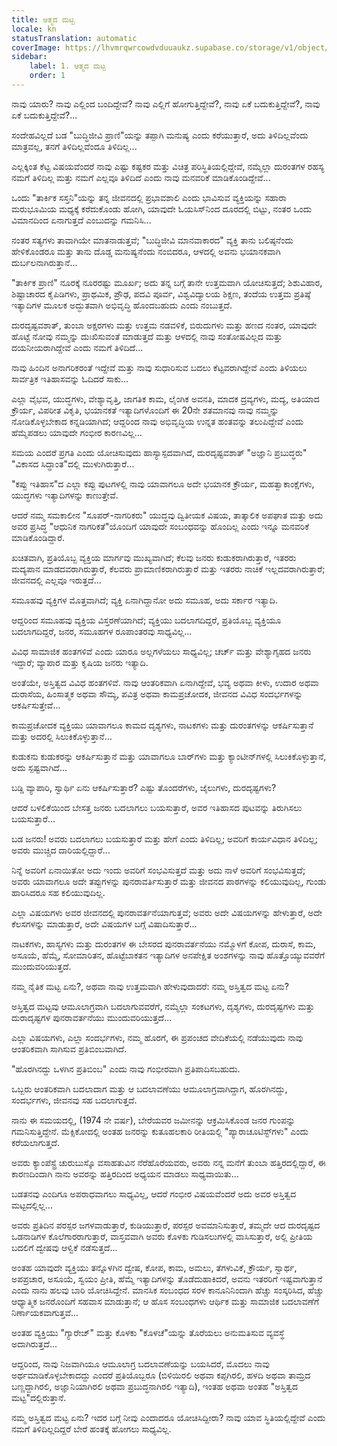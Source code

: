 ```yaml
---
title: ಆತ್ಮದ ಮಟ್ಟ
locale: kn
statusTranslation: automatic
coverImage: https://lhvmrqwrcowdvduuaukz.supabase.co/storage/v1/object/public/strapi-uploads/small_cover-tratado-de-psicologia-revolucionaria.webp-5e15e1cec4e0ebebcde5d7fc7565d8fd.webp
sidebar:
    label: 1. ಆತ್ಮದ ಮಟ್ಟ
    order: 1
---
```

ನಾವು ಯಾರು? ನಾವು ಎಲ್ಲಿಂದ ಬಂದಿದ್ದೇವೆ? ನಾವು ಎಲ್ಲಿಗೆ ಹೋಗುತ್ತಿದ್ದೇವೆ?, ನಾವು ಏಕೆ ಬದುಕುತ್ತಿದ್ದೇವೆ?, ನಾವು ಏಕೆ ಬದುಕುತ್ತಿದ್ದೇವೆ?...

ಸಂದೇಹವಿಲ್ಲದೆ ಬಡ "ಬುದ್ಧಿಜೀವಿ ಪ್ರಾಣಿ"ಯನ್ನು ತಪ್ಪಾಗಿ ಮನುಷ್ಯ ಎಂದು ಕರೆಯುತ್ತಾರೆ, ಅದು ತಿಳಿದಿಲ್ಲವೆಂದು ಮಾತ್ರವಲ್ಲ, ತನಗೆ ತಿಳಿದಿಲ್ಲವೆಂದೂ ತಿಳಿದಿಲ್ಲ...

ಎಲ್ಲಕ್ಕಿಂತ ಕೆಟ್ಟ ವಿಷಯವೆಂದರೆ ನಾವು ಎಷ್ಟು ಕಷ್ಟಕರ ಮತ್ತು ವಿಚಿತ್ರ ಪರಿಸ್ಥಿತಿಯಲ್ಲಿದ್ದೇವೆ, ನಮ್ಮೆಲ್ಲಾ ದುರಂತಗಳ ರಹಸ್ಯ ನಮಗೆ ತಿಳಿದಿಲ್ಲ ಮತ್ತು ನಮಗೆ ಎಲ್ಲವೂ ತಿಳಿದಿದೆ ಎಂದು ನಾವು ಮನವರಿಕೆ ಮಾಡಿಕೊಂಡಿದ್ದೇವೆ...

ಒಂದು "ತಾರ್ಕಿಕ ಸಸ್ತನಿ"ಯನ್ನು ತನ್ನ ಜೀವನದಲ್ಲಿ ಪ್ರಭಾವಶಾಲಿ ಎಂದು ಭಾವಿಸುವ ವ್ಯಕ್ತಿಯನ್ನು ಸಹಾರಾ ಮರುಭೂಮಿಯ ಮಧ್ಯಕ್ಕೆ ಕರೆದುಕೊಂಡು ಹೋಗಿ, ಯಾವುದೇ ಓಯಸಿಸ್‌ನಿಂದ ದೂರದಲ್ಲಿ ಬಿಟ್ಟು, ನಂತರ ಒಂದು ವಿಮಾನದಿಂದ ಏನಾಗುತ್ತದೆ ಎಂಬುದನ್ನು ಗಮನಿಸಿ...

ನಂತರ ಸತ್ಯಗಳು ತಾವಾಗಿಯೇ ಮಾತನಾಡುತ್ತವೆ; "ಬುದ್ಧಿಜೀವಿ ಮಾನವಾಕಾರದ" ವ್ಯಕ್ತಿ ತಾನು ಬಲಿಷ್ಠನೆಂದು ಹೇಳಿಕೊಂಡರೂ ಮತ್ತು ತಾನು ದೊಡ್ಡ ಮನುಷ್ಯನೆಂದು ನಂಬಿದರೂ, ಆಳದಲ್ಲಿ ಅವನು ಭಯಾನಕವಾಗಿ ದುರ್ಬಲನಾಗಿರುತ್ತಾನೆ...

"ತಾರ್ಕಿಕ ಪ್ರಾಣಿ" ನೂರಕ್ಕೆ ನೂರರಷ್ಟು ಮೂರ್ಖ; ಅದು ತನ್ನ ಬಗ್ಗೆ ತಾನೇ ಉತ್ತಮವಾಗಿ ಯೋಚಿಸುತ್ತದೆ; ಶಿಶುವಿಹಾರ, ಶಿಷ್ಟಾಚಾರದ ಕೈಪಿಡಿಗಳು, ಪ್ರಾಥಮಿಕ, ಪ್ರೌಢ, ಪದವಿ ಪೂರ್ವ, ವಿಶ್ವವಿದ್ಯಾಲಯ ಶಿಕ್ಷಣ, ತಂದೆಯ ಉತ್ತಮ ಪ್ರತಿಷ್ಠೆ ಇತ್ಯಾದಿಗಳ ಮೂಲಕ ಅದ್ಭುತವಾಗಿ ಅಭಿವೃದ್ಧಿ ಹೊಂದಬಹುದು ಎಂದು ನಂಬುತ್ತದೆ.

ದುರದೃಷ್ಟವಶಾತ್, ತುಂಬಾ ಅಕ್ಷರಗಳು ಮತ್ತು ಉತ್ತಮ ನಡವಳಿಕೆ, ಬಿರುದುಗಳು ಮತ್ತು ಹಣದ ನಂತರ, ಯಾವುದೇ ಹೊಟ್ಟೆ ನೋವು ನಮ್ಮನ್ನು ದುಃಖಿಸುವಂತೆ ಮಾಡುತ್ತದೆ ಮತ್ತು ಆಳದಲ್ಲಿ ನಾವು ಸಂತೋಷವಿಲ್ಲದ ಮತ್ತು ದಯನೀಯರಾಗಿದ್ದೇವೆ ಎಂದು ನಮಗೆ ತಿಳಿದಿದೆ...

ನಾವು ಹಿಂದಿನ ಅನಾಗರಿಕರಂತೆ ಇದ್ದೇವೆ ಮತ್ತು ನಾವು ಸುಧಾರಿಸುವ ಬದಲು ಕೆಟ್ಟವರಾಗಿದ್ದೇವೆ ಎಂದು ತಿಳಿಯಲು ಸಾರ್ವತ್ರಿಕ ಇತಿಹಾಸವನ್ನು ಓದಿದರೆ ಸಾಕು...

ಎಲ್ಲಾ ವೈಭವ, ಯುದ್ಧಗಳು, ವೇಶ್ಯಾವೃತ್ತಿ, ಜಾಗತಿಕ ಕಾಮ, ಲೈಂಗಿಕ ಅವನತಿ, ಮಾದಕ ದ್ರವ್ಯಗಳು, ಮದ್ಯ, ಅತಿಯಾದ ಕ್ರೌರ್ಯ, ವಿಪರೀತ ವಿಕೃತಿ, ಭಯಾನಕತೆ ಇತ್ಯಾದಿಗಳೊಂದಿಗೆ ಈ 20ನೇ ಶತಮಾನವು ನಾವು ನಮ್ಮನ್ನು ನೋಡಿಕೊಳ್ಳಬೇಕಾದ ಕನ್ನಡಿಯಾಗಿದೆ; ಆದ್ದರಿಂದ ನಾವು ಅಭಿವೃದ್ಧಿಯ ಉನ್ನತ ಹಂತವನ್ನು ತಲುಪಿದ್ದೇವೆ ಎಂದು ಹೆಮ್ಮೆಪಡಲು ಯಾವುದೇ ಗಂಭೀರ ಕಾರಣವಿಲ್ಲ...

ಸಮಯ ಎಂದರೆ ಪ್ರಗತಿ ಎಂದು ಯೋಚಿಸುವುದು ಹಾಸ್ಯಾಸ್ಪದವಾಗಿದೆ, ದುರದೃಷ್ಟವಶಾತ್ "ಅಜ್ಞಾನಿ ಪ್ರಬುದ್ಧರು" "ವಿಕಾಸದ ಸಿದ್ಧಾಂತ"ದಲ್ಲಿ ಮುಳುಗಿರುತ್ತಾರೆ...

"ಕಪ್ಪು ಇತಿಹಾಸ"ದ ಎಲ್ಲಾ ಕಪ್ಪು ಪುಟಗಳಲ್ಲಿ ನಾವು ಯಾವಾಗಲೂ ಅದೇ ಭಯಾನಕ ಕ್ರೌರ್ಯ, ಮಹತ್ವಾಕಾಂಕ್ಷೆಗಳು, ಯುದ್ಧಗಳು ಇತ್ಯಾದಿಗಳನ್ನು ಕಾಣುತ್ತೇವೆ.

ಆದರೆ ನಮ್ಮ ಸಮಕಾಲೀನ "ಸೂಪರ್-ನಾಗರಿಕರು" ಯುದ್ಧವು ದ್ವಿತೀಯಕ ವಿಷಯ, ತಾತ್ಕಾಲಿಕ ಅಪಘಾತ ಮತ್ತು ಅದು ಅವರ ಪ್ರಸಿದ್ಧ "ಆಧುನಿಕ ನಾಗರಿಕತೆ"ಯೊಂದಿಗೆ ಯಾವುದೇ ಸಂಬಂಧವನ್ನು ಹೊಂದಿಲ್ಲ ಎಂದು ಇನ್ನೂ ಮನವರಿಕೆ ಮಾಡಿಕೊಂಡಿದ್ದಾರೆ.

ಖಚಿತವಾಗಿ, ಪ್ರತಿಯೊಬ್ಬ ವ್ಯಕ್ತಿಯ ಮಾರ್ಗವು ಮುಖ್ಯವಾಗಿದೆ; ಕೆಲವು ಜನರು ಕುಡುಕರಾಗಿರುತ್ತಾರೆ, ಇತರರು ಮದ್ಯಪಾನ ಮಾಡದವರಾಗಿರುತ್ತಾರೆ, ಕೆಲವರು ಪ್ರಾಮಾಣಿಕರಾಗಿರುತ್ತಾರೆ ಮತ್ತು ಇತರರು ನಾಚಿಕೆ ಇಲ್ಲದವರಾಗಿರುತ್ತಾರೆ; ಜೀವನದಲ್ಲಿ ಎಲ್ಲವೂ ಇರುತ್ತದೆ...

ಸಮೂಹವು ವ್ಯಕ್ತಿಗಳ ಮೊತ್ತವಾಗಿದೆ; ವ್ಯಕ್ತಿ ಏನಾಗಿದ್ದಾನೋ ಅದು ಸಮೂಹ, ಅದು ಸರ್ಕಾರ ಇತ್ಯಾದಿ.

ಆದ್ದರಿಂದ ಸಮೂಹವು ವ್ಯಕ್ತಿಯ ವಿಸ್ತರಣೆಯಾಗಿದೆ; ವ್ಯಕ್ತಿಯು ಬದಲಾಗದಿದ್ದರೆ, ಪ್ರತಿಯೊಬ್ಬ ವ್ಯಕ್ತಿಯೂ ಬದಲಾಗದಿದ್ದರೆ, ಜನರ, ಸಮೂಹಗಳ ರೂಪಾಂತರವು ಸಾಧ್ಯವಿಲ್ಲ...

ವಿವಿಧ ಸಾಮಾಜಿಕ ಹಂತಗಳಿವೆ ಎಂದು ಯಾರೂ ಅಲ್ಲಗಳೆಯಲು ಸಾಧ್ಯವಿಲ್ಲ; ಚರ್ಚ್ ಮತ್ತು ವೇಶ್ಯಾಗೃಹದ ಜನರು ಇದ್ದಾರೆ; ವ್ಯಾಪಾರ ಮತ್ತು ಕೃಷಿಯ ಜನರು ಇತ್ಯಾದಿ.

ಅಂತೆಯೇ, ಅಸ್ತಿತ್ವದ ವಿವಿಧ ಹಂತಗಳಿವೆ. ನಾವು ಆಂತರಿಕವಾಗಿ ಏನಾಗಿದ್ದೇವೆ, ಭವ್ಯ ಅಥವಾ ಕೀಳು, ಉದಾರ ಅಥವಾ ದುರಾಸೆಯ, ಹಿಂಸಾತ್ಮಕ ಅಥವಾ ಸೌಮ್ಯ, ಪವಿತ್ರ ಅಥವಾ ಕಾಮಪ್ರಚೋದಕ, ಜೀವನದ ವಿವಿಧ ಸಂದರ್ಭಗಳನ್ನು ಆಕರ್ಷಿಸುತ್ತೇವೆ...

ಕಾಮಪ್ರಚೋದಕ ವ್ಯಕ್ತಿಯು ಯಾವಾಗಲೂ ಕಾಮದ ದೃಶ್ಯಗಳು, ನಾಟಕಗಳು ಮತ್ತು ದುರಂತಗಳನ್ನು ಆಕರ್ಷಿಸುತ್ತಾನೆ ಮತ್ತು ಅದರಲ್ಲಿ ಸಿಲುಕಿಕೊಳ್ಳುತ್ತಾನೆ...

ಕುಡುಕನು ಕುಡುಕರನ್ನು ಆಕರ್ಷಿಸುತ್ತಾನೆ ಮತ್ತು ಯಾವಾಗಲೂ ಬಾರ್‌ಗಳು ಮತ್ತು ಕ್ಯಾಂಟೀನ್‌ಗಳಲ್ಲಿ ಸಿಲುಕಿಕೊಳ್ಳುತ್ತಾನೆ, ಅದು ಸ್ಪಷ್ಟವಾಗಿದೆ...

ಬಡ್ಡಿ ವ್ಯಾಪಾರಿ, ಸ್ವಾರ್ಥಿ ಏನು ಆಕರ್ಷಿಸುತ್ತಾರೆ? ಎಷ್ಟು ತೊಂದರೆಗಳು, ಜೈಲುಗಳು, ದುರದೃಷ್ಟಗಳು?

ಆದರೆ ಬಳಲಿಕೆಯಿಂದ ಬೇಸತ್ತ ಜನರು ಬದಲಾಗಲು ಬಯಸುತ್ತಾರೆ, ಅವರ ಇತಿಹಾಸದ ಪುಟವನ್ನು ತಿರುಗಿಸಲು ಬಯಸುತ್ತಾರೆ...

ಬಡ ಜನರು! ಅವರು ಬದಲಾಗಲು ಬಯಸುತ್ತಾರೆ ಮತ್ತು ಹೇಗೆ ಎಂದು ತಿಳಿದಿಲ್ಲ; ಅವರಿಗೆ ಕಾರ್ಯವಿಧಾನ ತಿಳಿದಿಲ್ಲ; ಅವರು ಮುಚ್ಚಿದ ದಾರಿಯಲ್ಲಿದ್ದಾರೆ...

ನಿನ್ನೆ ಅವರಿಗೆ ಏನಾಯಿತೋ ಅದು ಇಂದು ಅವರಿಗೆ ಸಂಭವಿಸುತ್ತದೆ ಮತ್ತು ಅದು ನಾಳೆ ಅವರಿಗೆ ಸಂಭವಿಸುತ್ತದೆ; ಅವರು ಯಾವಾಗಲೂ ಅದೇ ತಪ್ಪುಗಳನ್ನು ಪುನರಾವರ್ತಿಸುತ್ತಾರೆ ಮತ್ತು ಜೀವನದ ಪಾಠಗಳನ್ನು ಕಲಿಯುವುದಿಲ್ಲ, ಗುಂಡು ಹಾರಿಸಿದರೂ ಸಹ ಕಲಿಯುವುದಿಲ್ಲ.

ಎಲ್ಲಾ ವಿಷಯಗಳು ಅವರ ಜೀವನದಲ್ಲಿ ಪುನರಾವರ್ತನೆಯಾಗುತ್ತವೆ; ಅವರು ಅದೇ ವಿಷಯಗಳನ್ನು ಹೇಳುತ್ತಾರೆ, ಅದೇ ಕೆಲಸಗಳನ್ನು ಮಾಡುತ್ತಾರೆ, ಅದೇ ವಿಷಯಗಳ ಬಗ್ಗೆ ವಿಷಾದಿಸುತ್ತಾರೆ...

ನಾಟಕಗಳು, ಹಾಸ್ಯಗಳು ಮತ್ತು ದುರಂತಗಳ ಈ ಬೇಸರದ ಪುನರಾವರ್ತನೆಯು ನಮ್ಮೊಳಗೆ ಕೋಪ, ದುರಾಸೆ, ಕಾಮ, ಅಸೂಯೆ, ಹೆಮ್ಮೆ, ಸೋಮಾರಿತನ, ಹೊಟ್ಟೆಬಾಕತನ ಇತ್ಯಾದಿಗಳ ಅನಪೇಕ್ಷಿತ ಅಂಶಗಳನ್ನು ನಾವು ಹೊತ್ತೊಯ್ಯುವವರೆಗೆ ಮುಂದುವರಿಯುತ್ತದೆ.

ನಮ್ಮ ನೈತಿಕ ಮಟ್ಟ ಏನು?, ಅಥವಾ ನಾವು ಉತ್ತಮವಾಗಿ ಹೇಳುವುದಾದರೆ: ನಮ್ಮ ಅಸ್ತಿತ್ವದ ಮಟ್ಟ ಏನು?

ಅಸ್ತಿತ್ವದ ಮಟ್ಟವು ಆಮೂಲಾಗ್ರವಾಗಿ ಬದಲಾಗುವವರೆಗೆ, ನಮ್ಮೆಲ್ಲಾ ಸಂಕಟಗಳು, ದೃಶ್ಯಗಳು, ದುರದೃಷ್ಟಗಳು ಮತ್ತು ದುರಾದೃಷ್ಟಗಳ ಪುನರಾವರ್ತನೆಯು ಮುಂದುವರಿಯುತ್ತದೆ...

ಎಲ್ಲಾ ವಿಷಯಗಳು, ಎಲ್ಲಾ ಸಂದರ್ಭಗಳು, ನಮ್ಮ ಹೊರಗೆ, ಈ ಪ್ರಪಂಚದ ವೇದಿಕೆಯಲ್ಲಿ ನಡೆಯುವುದು ನಾವು ಆಂತರಿಕವಾಗಿ ಸಾಗಿಸುವ ಪ್ರತಿಬಿಂಬವಾಗಿದೆ.

"ಹೊರಗಿನದ್ದು ಒಳಗಿನ ಪ್ರತಿಬಿಂಬ" ಎಂದು ನಾವು ಗಂಭೀರವಾಗಿ ಪ್ರತಿಪಾದಿಸಬಹುದು.

ಒಬ್ಬರು ಆಂತರಿಕವಾಗಿ ಬದಲಾದಾಗ ಮತ್ತು ಆ ಬದಲಾವಣೆಯು ಆಮೂಲಾಗ್ರವಾಗಿದ್ದಾಗ, ಹೊರಗಿನದ್ದು, ಸಂದರ್ಭಗಳು, ಜೀವನವು ಸಹ ಬದಲಾಗುತ್ತದೆ.

ನಾನು ಈ ಸಮಯದಲ್ಲಿ, (1974 ನೇ ವರ್ಷ), ಬೇರೆಯವರ ಜಮೀನನ್ನು ಆಕ್ರಮಿಸಿಕೊಂಡ ಜನರ ಗುಂಪನ್ನು ಗಮನಿಸುತ್ತಿದ್ದೇನೆ. ಮೆಕ್ಸಿಕೋದಲ್ಲಿ ಅಂತಹ ಜನರನ್ನು ಕುತೂಹಲಕಾರಿ ರೀತಿಯಲ್ಲಿ "ಪ್ಯಾರಾಚೂಟಿಸ್ಟ್‌ಗಳು" ಎಂದು ಕರೆಯಲಾಗುತ್ತದೆ.

ಅವರು ಕ್ಯಾಂಪೆಸ್ಟ್ರೆ ಚುರುಬುಸ್ಕೊ ವಸಾಹತುವಿನ ನೆರೆಹೊರೆಯವರು, ಅವರು ನನ್ನ ಮನೆಗೆ ತುಂಬಾ ಹತ್ತಿರದಲ್ಲಿದ್ದಾರೆ, ಈ ಕಾರಣದಿಂದಾಗಿ ನಾನು ಅವರನ್ನು ಹತ್ತಿರದಿಂದ ಅಧ್ಯಯನ ಮಾಡಲು ಸಾಧ್ಯವಾಯಿತು...

ಬಡತನವು ಎಂದಿಗೂ ಅಪರಾಧವಾಗಲು ಸಾಧ್ಯವಿಲ್ಲ, ಆದರೆ ಗಂಭೀರ ವಿಷಯವೆಂದರೆ ಅದು ಅವರ ಅಸ್ತಿತ್ವದ ಮಟ್ಟದಲ್ಲಿಲ್ಲ...

ಅವರು ಪ್ರತಿದಿನ ಪರಸ್ಪರ ಜಗಳವಾಡುತ್ತಾರೆ, ಕುಡಿಯುತ್ತಾರೆ, ಪರಸ್ಪರ ಅವಮಾನಿಸುತ್ತಾರೆ, ತಮ್ಮದೇ ಆದ ದುರದೃಷ್ಟದ ಒಡನಾಡಿಗಳ ಕೊಲೆಗಾರರಾಗುತ್ತಾರೆ, ವಾಸ್ತವವಾಗಿ ಅವರು ಕೊಳಕು ಗುಡಿಸಲುಗಳಲ್ಲಿ ವಾಸಿಸುತ್ತಾರೆ, ಅಲ್ಲಿ ಪ್ರೀತಿಯ ಬದಲಿಗೆ ದ್ವೇಷವು ಆಳ್ವಿಕೆ ನಡೆಸುತ್ತದೆ...

ಅಂತಹ ಯಾವುದೇ ವ್ಯಕ್ತಿಯು ತನ್ನೊಳಗಿನ ದ್ವೇಷ, ಕೋಪ, ಕಾಮ, ಅಮಲು, ತೆಗಳುವಿಕೆ, ಕ್ರೌರ್ಯ, ಸ್ವಾರ್ಥ, ಅಪಪ್ರಚಾರ, ಅಸೂಯೆ, ಸ್ವಯಂ ಪ್ರೀತಿ, ಹೆಮ್ಮೆ ಇತ್ಯಾದಿಗಳನ್ನು ತೊಡೆದುಹಾಕಿದರೆ, ಅವನು ಇತರರಿಗೆ ಇಷ್ಟವಾಗುತ್ತಾನೆ ಎಂದು ನಾನು ಹಲವು ಬಾರಿ ಯೋಚಿಸಿದ್ದೇನೆ. ಮಾನಸಿಕ ಸಂಬಂಧದ ಸರಳ ಕಾನೂನಿನಿಂದಾಗಿ ಹೆಚ್ಚು ಸಂಸ್ಕರಿಸಿದ, ಹೆಚ್ಚು ಆಧ್ಯಾತ್ಮಿಕ ಜನರೊಂದಿಗೆ ಸಹವಾಸ ಮಾಡುತ್ತಾನೆ; ಆ ಹೊಸ ಸಂಬಂಧಗಳು ಆರ್ಥಿಕ ಮತ್ತು ಸಾಮಾಜಿಕ ಬದಲಾವಣೆಗೆ ನಿರ್ಣಾಯಕವಾಗುತ್ತವೆ...

ಅಂತಹ ವ್ಯಕ್ತಿಯು "ಗ್ಯಾರೇಜ್" ಮತ್ತು ಕೊಳಕು "ಕೊಳಚೆ"ಯನ್ನು ತೊರೆಯಲು ಅನುಮತಿಸುವ ವ್ಯವಸ್ಥೆ ಅದಾಗಿರುತ್ತದೆ...

ಆದ್ದರಿಂದ, ನಾವು ನಿಜವಾಗಿಯೂ ಆಮೂಲಾಗ್ರ ಬದಲಾವಣೆಯನ್ನು ಬಯಸಿದರೆ, ಮೊದಲು ನಾವು ಅರ್ಥಮಾಡಿಕೊಳ್ಳಬೇಕಾದದ್ದು ಎಂದರೆ ಪ್ರತಿಯೊಬ್ಬರೂ (ಬಿಳಿಯಿರಲಿ ಅಥವಾ ಕಪ್ಪಗಿರಲಿ, ಹಳದಿ ಅಥವಾ ತಾಮ್ರದ ಬಣ್ಣದ್ದಾಗಿರಲಿ, ಅಜ್ಞಾನಿಯಾಗಿರಲಿ ಅಥವಾ ಪ್ರಬುದ್ಧನಾಗಿರಲಿ ಇತ್ಯಾದಿ), ಇಂತಹ ಅಥವಾ ಅಂತಹ "ಅಸ್ತಿತ್ವದ ಮಟ್ಟ"ದಲ್ಲಿರುತ್ತಾನೆ.

ನಮ್ಮ ಅಸ್ತಿತ್ವದ ಮಟ್ಟ ಏನು? ಇದರ ಬಗ್ಗೆ ನೀವು ಎಂದಾದರೂ ಯೋಚಿಸಿದ್ದೀರಾ? ನಾವು ಯಾವ ಸ್ಥಿತಿಯಲ್ಲಿದ್ದೇವೆ ಎಂದು ನಮಗೆ ತಿಳಿದಿಲ್ಲದಿದ್ದರೆ ಬೇರೆ ಹಂತಕ್ಕೆ ಹೋಗಲು ಸಾಧ್ಯವಿಲ್ಲ.

